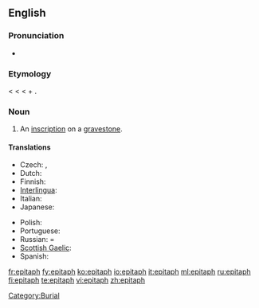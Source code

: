 ==English==

===Pronunciation===
* {{audio|en-us-epitaph.ogg|Audio (US)}}

===Etymology===
{{etyl|fro}} {{term|epitaphe|lang=fro}} < {{etyl|la}} {{term|epitaphium||eulogy|lang=la}} < {{etyl|grc}} {{term|ἐπιτάφιος||relating to a funeral|tr=epitaphios|sc=polytonic|lang=grc}} < {{term|ἐπί||over|tr=epi|sc=polytonic|lang=grc}} + {{term|τάφος||tomb|tr=taphos|sc=polytonic|lang=grc}}.

===Noun===
{{en-noun}}

# An [[inscription]] on a [[gravestone]].

====Translations====
{{trans-top|inscription on a gravestone}}
* Czech: {{t-|cs|epitaf|m}}, {{t-|cs|náhrobní}} {{t-|cs|nápis|m}}
* Dutch: {{t|nl|grafschrift}}
* Finnish: {{t-|fi|hautakirjoitus}}
* [[Interlingua]]: {{t|ia|epitaphio|xs=Interlingua}}
* Italian: {{t+|it|epitaffio|m}}
* Japanese: {{t|ja|エピタフ|tr=epitafu}}
{{trans-mid}}
* Polish: {{t-|pl|epitafium|n}}
* Portuguese: {{t|pt|epitáfio|m}}
* Russian: ={{t+|ru|эпитафия|f}}
* [[Scottish Gaelic]]: {{t-|gd|leac-sgrìobhadh|m|xs=Scottish Gaelic}}
* Spanish: {{t+|es|epitafio|m}}
{{trans-bottom}}

[[Category:Burial]]

[[fr:epitaph]]
[[fy:epitaph]]
[[ko:epitaph]]
[[io:epitaph]]
[[it:epitaph]]
[[ml:epitaph]]
[[ru:epitaph]]
[[fi:epitaph]]
[[te:epitaph]]
[[vi:epitaph]]
[[zh:epitaph]]